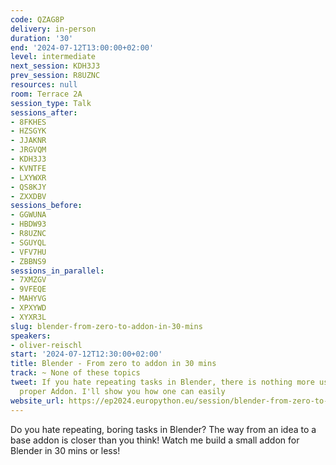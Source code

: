 ```yaml
---
code: QZAG8P
delivery: in-person
duration: '30'
end: '2024-07-12T13:00:00+02:00'
level: intermediate
next_session: KDH3J3
prev_session: R8UZNC
resources: null
room: Terrace 2A
session_type: Talk
sessions_after:
- 8FKHES
- HZSGYK
- JJAKNR
- JRGVQM
- KDH3J3
- KVNTFE
- LXYWXR
- QS8KJY
- ZXXDBV
sessions_before:
- GGWUNA
- HBDW93
- R8UZNC
- SGUYQL
- VFV7HU
- ZBBNS9
sessions_in_parallel:
- 7XMZGV
- 9VFEQE
- MAHYVG
- XPXYWD
- XYXR3L
slug: blender-from-zero-to-addon-in-30-mins
speakers:
- oliver-reischl
start: '2024-07-12T12:30:00+02:00'
title: Blender - From zero to addon in 30 mins
track: ~ None of these topics
tweet: If you hate repeating tasks in Blender, there is nothing more useful than a
  proper Addon. I'll show you how one can easily
website_url: https://ep2024.europython.eu/session/blender-from-zero-to-addon-in-30-mins
---
```


Do you hate repeating, boring tasks in Blender? The way from an idea to a base addon is closer than you think! Watch me build a small addon for Blender in 30 mins or less!
